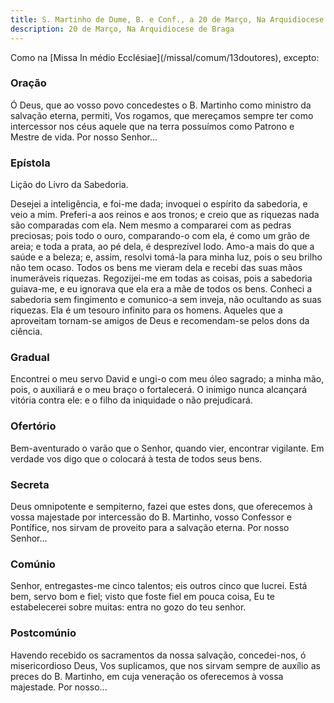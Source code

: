 ```yaml
---
title: S. Martinho de Dume, B. e Conf., a 20 de Março, Na Arquidiocese de Braga
description: 20 de Março, Na Arquidiocese de Braga
---
```


<aside>
  Como na [Missa In médio Ecclésiae](/missal/comum/13doutores), excepto:
</aside>

### Oração

Ó Deus, que ao vosso povo concedestes o B. Martinho como ministro da salvação eterna, permiti, Vos rogamos, que mereçamos sempre ter como intercessor nos céus aquele que na terra possuímos como Patrono e Mestre de vida. Por nosso Senhor...

### Epístola

Lição do Livro da Sabedoria.

Desejei a inteligência, e foi-me dada; invoquei o espírito da sabedoria, e veio a mim. Preferi-a aos reinos e aos tronos; e creio que as riquezas nada são comparadas com ela. Nem mesmo a compararei com as pedras preciosas; pois todo o ouro, comparando-o com ela, é como um grão de areia; e toda a prata, ao pé dela, é desprezível lodo. Amo-a mais do que a saúde e a beleza; e, assim, resolvi tomá-la para minha luz, pois o seu brilho não tem ocaso. Todos os bens me vieram dela e recebi das suas mãos inumeráveis riquezas. Regozijei-me em todas as coisas, pois a sabedoria guiava-me, e eu ignorava que ela era a mãe de todos os bens. Conheci a sabedoria sem fingimento e comunico-a sem inveja, não ocultando as suas riquezas. Ela é um tesouro infinito para os homens. Aqueles que a aproveitam tornam-se amigos de Deus e recomendam-se pelos dons da ciência.

### Gradual

Encontrei o meu servo David e ungi-o com meu óleo sagrado; a minha mão, pois, o auxiliará e o meu braço o fortalecerá. O inimigo nunca alcançará vitória contra ele: e o filho da iniquidade o não prejudicará.

### Ofertório

Bem-aventurado o varão que o Senhor, quando vier, encontrar vigilante. Em verdade vos digo que o colocará à testa de todos seus bens.

### Secreta

Deus omnipotente e sempiterno, fazei que estes dons, que oferecemos à vossa majestade por intercessão do B. Martinho, vosso Confessor e Pontífice, nos sirvam de proveito para a salvação eterna. Por nosso Senhor...

### Comúnio

Senhor, entregastes-me cinco talentos; eis outros cinco que lucrei. Está bem, servo bom e fiel; visto que foste fiel em pouca coisa, Eu te estabelecerei sobre muitas: entra no gozo do teu senhor.

### Postcomúnio

Havendo recebido os sacramentos da nossa salvação, concedei-nos, ó misericordioso Deus, Vos suplicamos, que nos sirvam sempre de auxílio as preces do B. Martinho, em cuja veneração os oferecemos à vossa majestade. Por nosso...

